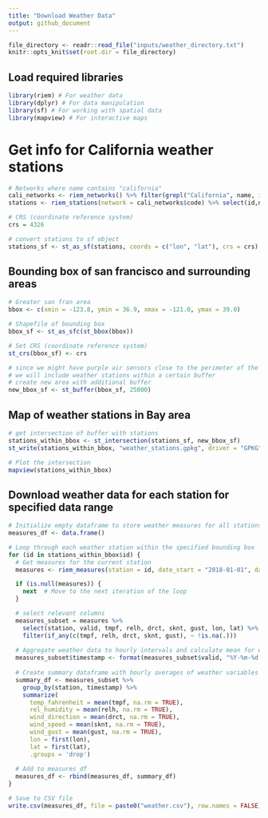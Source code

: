 ```yaml
---
title: "Download Weather Data"
output: github_document
---
```


```r
file_directory <- readr::read_file("inputs/weather_directory.txt")
knitr::opts_knit$set(root.dir = file_directory)
```

## Load required libraries
```r
library(riem) # For weather data
library(dplyr) # For data manipulation
library(sf) # For working with spatial data
library(mapview) # For interactive maps
```

# Get info for California weather stations
```r
# Networks where name contains "california"
cali_networks <- riem_networks() %>% filter(grepl("California", name, ignore.case = TRUE))
stations <- riem_stations(network = cali_networks$code) %>% select(id,name,elevation,county,lon,lat)

# CRS (coordinate reference system)
crs = 4326

# convert stations to sf object
stations_sf <- st_as_sf(stations, coords = c("lon", "lat"), crs = crs)
```

## Bounding box of san francisco and surrounding areas
```r
# Greater san fran area
bbox <- c(xmin = -123.8, ymin = 36.9, xmax = -121.0, ymax = 39.0)

# Shapefile of bounding box
bbox_sf <- st_as_sfc(st_bbox(bbox))

# Set CRS (coordinate reference system)
st_crs(bbox_sf) <- crs

# since we might have purple air sensors close to the perimeter of the bounding box
# we will include weather stations within a certain buffer
# create new area with additional buffer
new_bbox_sf <- st_buffer(bbox_sf, 25000)
```

## Map of weather stations in Bay area
```r
# get intersection of buffer with stations
stations_within_bbox <- st_intersection(stations_sf, new_bbox_sf)
st_write(stations_within_bbox, "weather_stations.gpkg", driver = "GPKG", append=FALSE)

# Plot the intersection
mapview(stations_within_bbox)
```

## Download weather data for each station for specified data range
```r
# Initialize empty dataframe to store weather measures for all stations
measures_df <- data.frame()

# Loop through each weather station within the specified bounding box
for (id in stations_within_bbox$id) {
  # Get measures for the current station
  measures <- riem_measures(station = id, date_start = "2018-01-01", date_end = "2019-12-31")

  if (is.null(measures)) {
    next  # Move to the next iteration of the loop
  }

  # select relevant columns
  measures_subset = measures %>% 
    select(station, valid, tmpf, relh, drct, sknt, gust, lon, lat) %>%
    filter(if_any(c(tmpf, relh, drct, sknt, gust), ~ !is.na(.)))
  
  # Aggregate weather data to hourly intervals and calculate mean for each variable
  measures_subset$timestamp <- format(measures_subset$valid, "%Y-%m-%d %H:00:00")
  
  # Create summary dataframe with hourly averages of weather variables for each station
  summary_df <- measures_subset %>%
    group_by(station, timestamp) %>%
    summarize(
      temp_fahrenheit = mean(tmpf, na.rm = TRUE),
      rel_humidity = mean(relh, na.rm = TRUE),
      wind_direction = mean(drct, na.rm = TRUE),
      wind_speed = mean(sknt, na.rm = TRUE),
      wind_gust = mean(gust, na.rm = TRUE),
      lon = first(lon),
      lat = first(lat),
      .groups = 'drop')
  
  # Add to measures_df
  measures_df <- rbind(measures_df, summary_df)
}

# Save to CSV file
write.csv(measures_df, file = paste0("weather.csv"), row.names = FALSE)
```